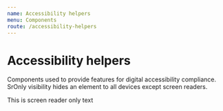```yaml
---
name: Accessibility helpers
menu: Components
route: /accessibility-helpers
---
```



# Accessibility helpers

Components used to provide features for digital accessibility compliance. SrOnly visibility hides an element to all devices except screen readers.

<Playground>
	<SrOnly>This is screen reader only text</SrOnly>
</Playground>

<PropsTable of={SrOnly} />
